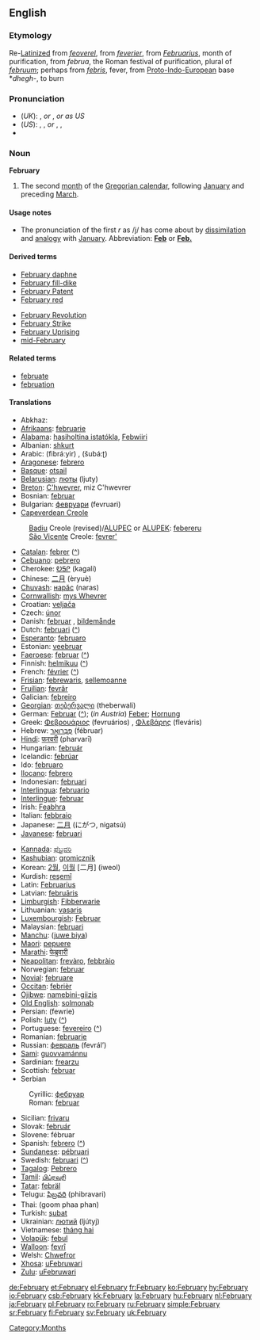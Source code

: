 ==English==
===Etymology===
Re-[[Latinize]]d from {{ME.}} ''[[feoverel]]'', from {{OF.}} ''[[feverier]]'', from {{L.}} ''[[Februarius]]'', month of purification, from ''februa'', the Roman festival of purification, plural of ''[[februum]]''; perhaps from {{L.}} ''[[febris]]'', fever, from [[Proto-Indo-European]] base *''dhegh-'', to burn

===Pronunciation===
*(''UK''): {{IPA|/ˈfɛbrʊəri/}}, {{SAMPA|/"fEbrU@ri/}} ''or'' {{IPA|/ˈfɛbjʊ@ri/}}, {{SAMPA|/"fEbjU@ri/}} ''or as US''
*(''US''): {{AHD|fĕbʹro͞o-ĕr'-ē}}, {{IPA|/ˈfɛbruˌɛri/}}, {{SAMPA|/"fEbru%Eri/}} ''or'' {{AHD|fĕbʹjo͞o-ĕr'-ē}}, {{IPA|/ˈfɛbjuˌɛri/}}, {{SAMPA|/"fEbju%Eri/}}
*{{audio|en-us-February.ogg|Audio (US)}}

===Noun===
'''February'''
# The second [[month]] of the [[Gregorian calendar]], following [[January]] and preceding [[March]].

====Usage notes====
*The pronunciation of the first ''r'' as /j/ has come about by [[dissimilation]] and [[analogy]] with [[January]]. Abbreviation: '''[[Feb]]''' or '''[[Feb.]]'''

====Derived terms====
{{top2}}
*[[February daphne]]
*[[February fill-dike]]
*[[February Patent]]
*[[February red]]
{{mid2}}
*[[February Revolution]]
*[[February Strike]]
*[[February Uprising]]
*[[mid-February]]
{{bottom}}

====Related terms====
*[[februate]]
*[[februation]]

====Translations====
{{top}}
*Abkhaz: {{RUchar|[[жәабран]]}} {{IPAchar|(žwabran)}}
*[[Afrikaans]]: [[februarie]]
*[[Alabama]]: [[hasiholtina istatókla]], [[Febwiiri]]
*Albanian: [[shkurt]]
*Arabic: {{ARchar|[[فبراير|فِبْرَايِر]]}} (fibráːyir) {{m}}, {{ARchar|[[شباط|شُبَاطٌ]]}} (šubá:ʈ) {{m}}
*[[Aragonese]]: [[febrero]]
*[[Basque]]: [[otsail]]
*[[Belarusian]]: [[люты]] (ljuty)
*[[Breton]]: [[C'hwevrer]], miz C'hwevrer
*Bosnian: [[februar#Bosnian|februar]] {{m}}
*Bulgarian: [[февруари]] (fevruari) {{m}}
*[[Capeverdean Creole]]
:[[Badiu]] Creole (revised)/[[ALUPEC]] or [[ALUPEK]]: [[febereru]] {{m}}
:[[São Vicente]] Creole: [[fevrer']]
*[[Catalan]]: [[febrer]] {{m}} ([[:ca:febrer|^]])
*[[Cebuano]]: [[pebrero]]
*Cherokee: [[ᎧᎦᎵ]] (kagali)
*Chinese: [[二月]] (èryuè)
*[[Chuvash]]: [[нарăс]] (naras)
*[[Cornwallish]]: [[mys Whevrer]]
*Croatian: [[veljača]]
*Czech: [[únor]] {{m}}
*Danish: [[februar]] {{c}}, [[bildemånde]]
*Dutch: [[februari]] ([[:nl:februari|^]])
*[[Esperanto]]: [[februaro]]
*Estonian: [[veebruar]]
*[[Faeroese]]: [[februar]] ([[:fo:februar|^]])
*Finnish: [[helmikuu]] ([[:fi:helmikuu|^]])
*French: [[février]] {{m}} ([[:fr:février|^]])
*[[Frisian]]: [[febrewaris]], [[sellemoanne]]
*[[Fruilian]]: [[fevrâr]]
*Galician: [[febreiro]] {{m}}
*[[Georgian]]: [[თებერვალი]] (theberwali)
*German: [[Februar]] {{m}} ([[:de:Februar|^]]); (''in Austria'') [[Feber]]; [[Hornung]] {{m}}
*Greek: [[Φεβρουάριος]] (fevruários) {{m}}, [[Φλεβάρης]] (fleváris) {{m}}
*Hebrew: [[פברואר|פֶבְּרוּאָר]] (fébruar)
*[[Hindi]]: [[फरवरी]] (pharvarī)
*Hungarian: [[február]]
*Icelandic: [[febrúar]]
*Ido: [[februaro]]
*[[Ilocano]]: [[febrero]]
*Indonesian: [[februari]]
*[[Interlingua]]: [[februario]]
*[[Interlingue]]: [[februar]]
*Irish: [[Feabhra]]
*Italian: [[febbraio]] {{m}}
*Japanese: [[二月]] (にがつ, nigatsú)
*[[Javanese]]: [[februari]]
{{mid}}
*[[Kannada]]: [[ಫೆಬ್ರವರಿ]]
*[[Kashubian]]: [[gromicznik]]
*Korean: [[2월]], [[이월]] [二月] (iweol)
*Kurdish: [[reşemî]]
*Latin: [[Februarius]]
*Latvian: [[februāris]]
*[[Limburgish]]: [[Fibberwarie]]
*Lithuanian: [[vasaris]] {{m}}
*[[Luxembourgish]]: [[Februar]]
*Malaysian: [[februari]]
*[[Manchu]]: ([[juwe biya]])
*[[Maori]]: [[pepuere]]
*[[Marathi]]: [[फेब्रुवारी]]
*[[Neapolitan]]: [[frevàro]], [[febbràio]]
*Norwegian: [[februar]]
*[[Novial]]: [[februare]]
*[[Occitan]]: [[febrièr]] {{m}}
*[[Ojibwe]]: [[namebini-giizis]]
*[[Old English]]: [[solmonaþ]] {{m}}
*Persian: {{FAchar|[[فـوریه]]}} (fewrie)
*Polish: [[luty]] {{m}} ([[:pl:luty|^]])
*Portuguese: [[fevereiro]] {{m}} ([[:pt:fevereiro|^]])
*Romanian: [[februarie]]
*Russian: [[февраль]] (fevrál’) {{m}}
*[[Sami]]: [[guovvamánnu]]
*Sardinian: [[frearzu]] {{m}}
*Scottish: [[februar]]
*Serbian
:Cyrillic: [[фебруар#Serbian|фебруар]] {{m}}
:Roman: [[februar#Serbian|februar]] {{m}}
*Sicilian: [[frivaru]] {{m}}
*Slovak: [[február]] {{m}}
*Slovene: fébruar {{m}}
*Spanish: [[febrero]] {{m}} ([[:es:febrero|^]])
*[[Sundanese]]: [[pébruari]]
*Swedish: [[februari]] ([[:sv:februari|^]])
*[[Tagalog]]: [[Pebrero]]
*[[Tamil]]: [[பிப்ரவரி]]
*[[Tatar]]: [[febräl]]
*Telugu: [[ఫిబ్రవరి]] (phibravari)
*Thai: {{THchar|[[กุมภาพันธ์]]}} (goom phaa phan)
*Turkish: [[şubat]]
*Ukrainian: [[лютий]] (ljútyj)
*Vietnamese: [[tháng hai]]
*[[Volapük]]: [[febul]]
*[[Walloon]]: [[fevrî]]
*Welsh: [[Chwefror]]
*[[Xhosa]]: [[uFebruwari]]
*[[Zulu]]: [[uFebruwari]]
{{bottom}}

[[Category:Months]]

[[de:February]]
[[et:February]]
[[el:February]]
[[fr:February]]
[[ko:February]]
[[hy:February]]
[[io:February]]
[[csb:February]]
[[kk:February]]
[[la:February]]
[[hu:February]]
[[nl:February]]
[[ja:February]]
[[pl:February]]
[[ro:February]]
[[ru:February]]
[[simple:February]]
[[sr:February]]
[[fi:February]]
[[sv:February]]
[[uk:February]]